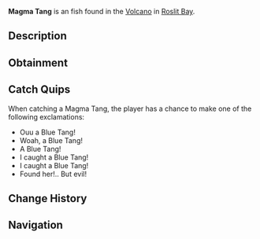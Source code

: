 {{FishInfobox
|image          = Magma Tang.png
|rarity         = Uncommon
|sea            = First Sea
|location       = [[Roslit Volcano]]
|sublocation    = 
|sources        = Fishing Rod, Volcanic Geode
|radar_location = 
|xp             = 90
|weather        = 
|time           = Day
|season         = Spring, Summer
|bait           = Coal
|base_weight    = 3
|base_value     = 130
|weight_range   = 2.4
|base_chance    = 50
|base_resil     = 40
}}
'''Magma Tang''' is an {{Rarity|Uncommon}} fish found in the [[Roslit Bay#Roslit Volcano|Volcano]] in [[Roslit Bay]].

== Description ==
{{Description|The Magma Tang is a rare lava imbued Tang with a resting body temperature of 950C. They are extremely common in the lava, as they practically are part of the lava.|Bestiary Entry}}

== Obtainment ==
{{Description|Found in Roslit Volcano during the day.|Bestiary Hint}}
{{Fish Availability|
Roslit Bay/Roslit Volcano
|top_rods      = 
Training Rod\226461.83\47385.16;
Flimsy Rod\183986.67\20107.24;
Astralhook Rod\132013.85\19962.8;
Trident Rod\128105.03\10388.09;
Rapid Rod\128045.12\13244.65;
Resourceful Rod\104361.32\8773.14;
Nocturnal Rod\77984.19\53615.54;
Ethereal Prism Rod\127506.77\17249.55;
No-Life Rod\127481.38\14374.71;
Seraphic Rod\125246.02\14122.65;
Free Spirit Rod\123342.54\12902.58;
Depthseeker Rod\115563.91\10994.21;
Challenger's Rod\114595.69\12921.73;
Rod Of The Forgotten Fang\114133.49\12869.61;
Blazebringer Rod\113272.09\12772.48;
Reinforced Rod\112168.16\9816.7;
Avalanche Rod\111703.66\9836.69;
Verdant Shear Rod\109790.79\12018.38;
Zeus Rod\106208.26\11975.97;
Rod Of The Depths\103391.08\11658.3;
Volcanic Rod\98413.8\9089.53;
Rod Of The Exalted One\97236.93\10964.37;
Magma Rod\89437.61\8709.79;
Steady Rod\61234.05\4950.48
|recommended   = Training Rod
}}

== Catch Quips ==
When catching a Magma Tang, the player has a chance to make one of the following exclamations:
* Ouu a Blue Tang!
* Woah, a Blue Tang!
* A Blue Tang!
* I caught a Blue Tang!
* I caught a Blue Tang!
* Found her!.. But evil!

== Change History ==
{{Change History|{{subst:Current Version}}}}

== Navigation ==
{{Fish Navbox|Roslit Volcano}}